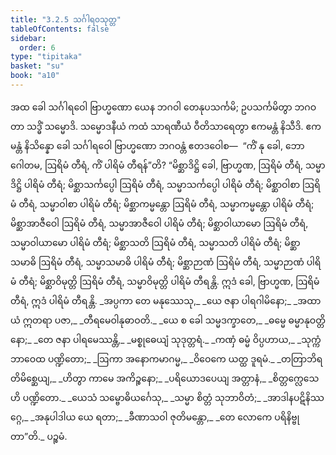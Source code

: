```yaml
---
title: "3.2.5 သင်္ဂါရဝသုတ္တ"
tableOfContents: false
sidebar:
  order: 6
type: "tipitaka"
basket: "su"
book: "a10"
---
```



<DynamicBreadcrumb />

<Division number="117" book="a10">

<Paragraph number="1041" book="a10">
အထ ခေါ သင်္ဂါရဝေါ ဗြာဟ္မဏော ယေန ဘဂဝါ တေနုပသင်္ကမိ; ဥပသင်္ကမိတွာ ဘဂဝတာ သဒ္ဓိံ သမ္မောဒိ. သမ္မောဒနီယံ ကထံ သာရဏီယံ ဝီတိသာရေတွာ ဧကမန္တံ နိသီဒိ. ဧကမန္တံ နိသိန္နော ခေါ သင်္ဂါရဝေါ ဗြာဟ္မဏော ဘဂဝန္တံ ဧတဒဝေါစ—  “ကိံ နု ခေါ, ဘော ဂေါတမ, ဩရိမံ တီရံ, ကိံ ပါရိမံ တီရန်”တိ? “မိစ္ဆာဒိဋ္ဌိ ခေါ, ဗြာဟ္မဏ, ဩရိမံ တီရံ, သမ္မာဒိဋ္ဌိ ပါရိမံ တီရံ; မိစ္ဆာသင်္ကပ္ပေါ ဩရိမံ တီရံ, သမ္မာသင်္ကပ္ပေါ ပါရိမံ တီရံ; မိစ္ဆာဝါစာ ဩရိမံ တီရံ, သမ္မာဝါစာ ပါရိမံ တီရံ; မိစ္ဆာကမ္မန္တော ဩရိမံ တီရံ, သမ္မာကမ္မန္တော ပါရိမံ တီရံ; မိစ္ဆာအာဇီဝေါ ဩရိမံ တီရံ, သမ္မာအာဇီဝေါ ပါရိမံ တီရံ; မိစ္ဆာဝါယာမော ဩရိမံ တီရံ, သမ္မာဝါယာမော ပါရိမံ တီရံ; မိစ္ဆာသတိ ဩရိမံ တီရံ, သမ္မာသတိ ပါရိမံ တီရံ; မိစ္ဆာသမာဓိ ဩရိမံ တီရံ, သမ္မာသမာဓိ ပါရိမံ တီရံ; မိစ္ဆာဉာဏံ ဩရိမံ တီရံ, သမ္မာဉာဏံ ပါရိမံ တီရံ; မိစ္ဆာဝိမုတ္တိ ဩရိမံ တီရံ, သမ္မာဝိမုတ္တိ ပါရိမံ တီရန္တိ. ဣဒံ ခေါ, ဗြာဟ္မဏ, ဩရိမံ တီရံ, ဣဒံ ပါရိမံ တီရန္တိ.
</Paragraph>

<Paragraph number="1042" type="verses" book="a10">
_အပ္ပကာ တေ မနုဿေသု,_  
_ယေ ဇနာ ပါရဂါမိနော;_  
_အထာယံ ဣတရာ ပဇာ,_  
_တီရမေဝါနုဓာဝတိ._  

</Paragraph>

<Paragraph number="1043" type="verses" book="a10">
_ယေ စ ခေါ သမ္မဒက္ခာတေ,_  
_ဓမ္မေ ဓမ္မာနုဝတ္တိနော;_  
_တေ ဇနာ ပါရမေဿန္တိ,_  
_မစ္စုဓေယျံ သုဒုတ္တရံ._  

</Paragraph>

<Paragraph number="1044" type="verses" book="a10">
_ကဏှံ ဓမ္မံ ဝိပ္ပဟာယ,_  
_သုက္ကံ ဘာဝေထ ပဏ္ဍိတော;_  
_ဩကာ အနောကမာဂမ္မ,_  
_ဝိဝေကေ ယတ္ထ ဒူရမံ._  

</Paragraph>

<Paragraph number="1045" type="verses" book="a10">
_တတြာဘိရတိမိစ္ဆေယျ,_  
_ဟိတွာ ကာမေ အကိဉ္စနော;_  
_ပရိယောဒပေယျ အတ္တာနံ,_  
_စိတ္တက္လေသေဟိ ပဏ္ဍိတော._  

</Paragraph>

<Paragraph number="1046" type="verses" book="a10">
_ယေသံ သမ္ဗောဓိယင်္ဂေသု,_  
_သမ္မာ စိတ္တံ သုဘာဝိတံ;_  
_အာဒါနပဋိနိဿဂ္ဂေ,_  
_အနုပါဒါယ ယေ ရတာ;_  
_ခီဏာသဝါ ဇုတိမန္တော,_  
_တေ လောကေ ပရိနိဗ္ဗုတာ”တိ._  


</Paragraph>
</Division>

<Paragraph number="1047" type="center" book="a10">
ပဉ္စမံ.
</Paragraph>